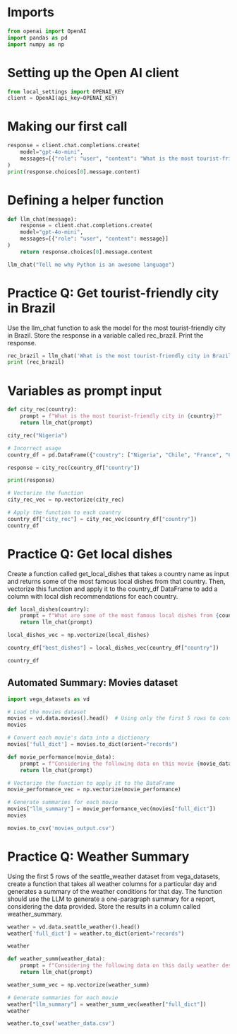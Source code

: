 # Imports
```python
from openai import OpenAI
import pandas as pd
import numpy as np
```

# Setting up the Open AI client

```python
from local_settings import OPENAI_KEY
client = OpenAI(api_key=OPENAI_KEY)
```

# Making our first call

```python
response = client.chat.completions.create(
    model="gpt-4o-mini", 
    messages=[{"role": "user", "content": "What is the most tourist-friendly city in France?"}]
)
print(response.choices[0].message.content)
```

# Defining a helper function


```python
def llm_chat(message):
    response = client.chat.completions.create(
    model="gpt-4o-mini", 
    messages=[{"role": "user", "content": message}]
)
    return response.choices[0].message.content 
```


```python
llm_chat("Tell me why Python is an awesome language")
```

# Practice Q: Get tourist-friendly city in Brazil

Use the llm_chat function to ask the model for the most tourist-friendly city in Brazil. Store the response in a variable called rec_brazil. Print the response.


```python
rec_brazil = llm_chat('What is the most tourist-friendly city in Brazil')
print (rec_brazil)
```

# Variables as prompt input


```python
def city_rec(country):
    prompt = f"What is the most tourist-friendly city in {country}?"
    return llm_chat(prompt) 
```


```python
city_rec("Nigeria")
```


```python
# Incorrect usage
country_df = pd.DataFrame({"country": ["Nigeria", "Chile", "France", "Canada"]})

response = city_rec(country_df["country"])

print(response)
```


```python
# Vectorize the function
city_rec_vec = np.vectorize(city_rec)

# Apply the function to each country
country_df["city_rec"] = city_rec_vec(country_df["country"])
country_df
```

#  Practice Q: Get local dishes

Create a function called get_local_dishes that takes a country name as input and returns some of the most famous local dishes from that country. Then, vectorize this function and apply it to the country_df DataFrame to add a column with local dish recommendations for each country.


```python
def local_dishes(country):
    prompt = f"What are some of the most famous local dishes from {country}?"
    return llm_chat(prompt) 

local_dishes_vec = np.vectorize(local_dishes)
```


```python
country_df["best_dishes"] = local_dishes_vec(country_df["country"])
```


```python
country_df
```

## Automated Summary: Movies dataset 
```python
import vega_datasets as vd

# Load the movies dataset
movies = vd.data.movies().head()  # Using only the first 5 rows to conserve API credits
movies
```


```python
# Convert each movie's data into a dictionary
movies['full_dict'] = movies.to_dict(orient="records")
```


```python
def movie_performance(movie_data):
    prompt = f"Considering the following data on this movie {movie_data}, provide a one-paragraph summary of its performance for my report."
    return llm_chat(prompt)
```


```python
# Vectorize the function to apply it to the DataFrame
movie_performance_vec = np.vectorize(movie_performance)
```


```python
# Generate summaries for each movie
movies["llm_summary"] = movie_performance_vec(movies["full_dict"])
movies
```


```python
movies.to_csv('movies_output.csv')
```

# Practice Q: Weather Summary
Using the first 5 rows of the seattle_weather dataset from vega_datasets, create a function that takes all weather columns for a particular day and generates a summary of the weather conditions for that day. The function should use the LLM to generate a one-paragraph summary for a report, considering the data provided. Store the results in a column called weather_summary.


```python
weather = vd.data.seattle_weather().head()
weather['full_dict'] = weather.to_dict(orient="records")
```

```python
weather
```


```python
def weather_summ(weather_data):
    prompt = f"Considering the following data on this daily weather description of seattle {weather_data}, provide a one-paragraph summary of this information for my report."
    return llm_chat(prompt)

weather_summ_vec = np.vectorize(weather_summ)
```

```python
# Generate summaries for each movie
weather["llm_summary"] = weather_summ_vec(weather["full_dict"])
weather
```


```python
weather.to_csv('weather_data.csv')
```